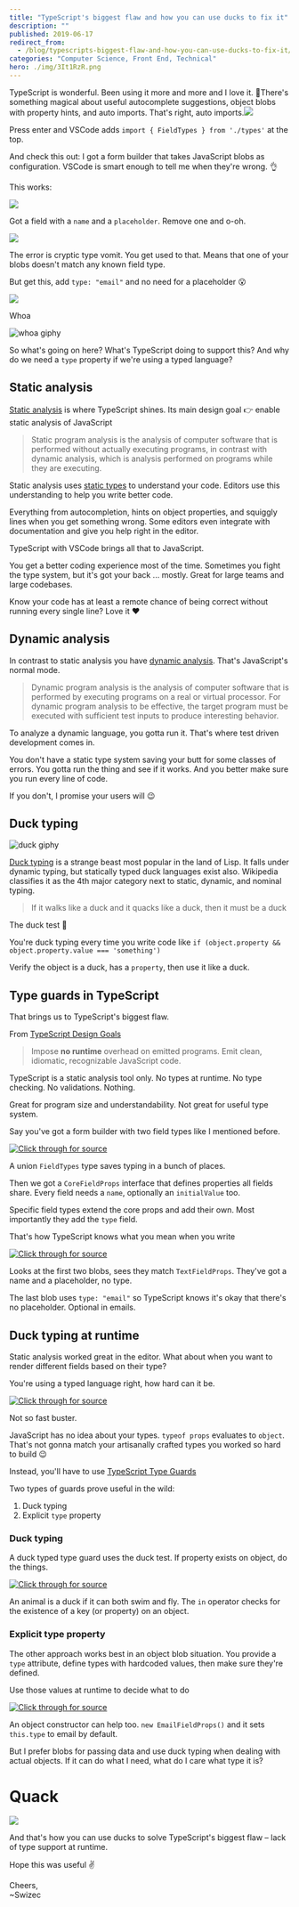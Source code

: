 ```yaml
---
title: "TypeScript's biggest flaw and how you can use ducks to fix it"
description: ""
published: 2019-06-17
redirect_from:
  - /blog/typescripts-biggest-flaw-and-how-you-can-use-ducks-to-fix-it/swizec/9122
categories: "Computer Science, Front End, Technical"
hero: ./img/3It1RzR.png
---
```


TypeScript is wonderful. Been using it more and more and I love it. 🥰There's something magical about useful autocomplete suggestions, object blobs with property hints, and auto imports. That's right, auto imports.![](./img/3It1RzR.png)

Press enter and VSCode adds `import { FieldTypes } from './types'` at the top.

And check this out: I got a form builder that takes JavaScript blobs as configuration. VSCode is smart enough to tell me when they're wrong. 👌

This works:

![](./img/8jAnn0L.png)

Got a field with a `name` and a `placeholder`. Remove one and o-oh.

![](./img/ulnjYvE.png)

The error is cryptic type vomit. You get used to that. Means that one of your blobs doesn't match any known field type.

But get this, add `type: "email"` and no need for a placeholder 😮

![](./img/43vXqhT.png)

Whoa

![whoa giphy](./img/media-DyvyiFFXF1Yli-giphy.gif)

So what's going on here? What's TypeScript doing to support this? And why do we need a `type` property if we're using a typed language?

## Static analysis

[Static analysis](https://en.wikipedia.org/wiki/Static_program_analysis) is where TypeScript shines. Its main design goal 👉 enable static analysis of JavaScript

> Static program analysis is the analysis of computer software that is performed without actually executing programs, in contrast with dynamic analysis, which is analysis performed on programs while they are executing.

Static analysis uses [static types](https://en.wikipedia.org/wiki/Type_system#Static_typing) to understand your code. Editors use this understanding to help you write better code.

Everything from autocompletion, hints on object properties, and squiggly lines when you get something wrong. Some editors even integrate with documentation and give you help right in the editor.

TypeScript with VSCode brings all that to JavaScript.

You get a better coding experience most of the time. Sometimes you fight the type system, but it's got your back ... mostly. Great for large teams and large codebases.

Know your code has at least a remote chance of being correct without running every single line? Love it ❤️

## Dynamic analysis

In contrast to static analysis you have [dynamic analysis](https://en.wikipedia.org/wiki/Dynamic_program_analysis). That's JavaScript's normal mode.

> Dynamic program analysis is the analysis of computer software that is performed by executing programs on a real or virtual processor. For dynamic program analysis to be effective, the target program must be executed with sufficient test inputs to produce interesting behavior.

To analyze a dynamic language, you gotta run it. That's where test driven development comes in.

You don't have a static type system saving your butt for some classes of errors. You gotta run the thing and see if it works. And you better make sure you run every line of code.

If you don't, I promise your users will 😉

## Duck typing

![duck giphy](./img/media-krewXUB6LBja-giphy.gif)

[Duck typing](https://en.wikipedia.org/wiki/Duck_typing) is a strange beast most popular in the land of Lisp. It falls under dynamic typing, but statically typed duck languages exist also. Wikipedia classifies it as the 4th major category next to static, dynamic, and nominal typing.

> If it walks like a duck and it quacks like a duck, then it must be a duck

The duck test 🦆

You're duck typing every time you write code like `if (object.property && object.property.value === 'something')`

Verify the object is a duck, has a `property`, then use it like a duck.

## Type guards in TypeScript

That brings us to TypeScript's biggest flaw.

From [TypeScript Design Goals](https://github.com/Microsoft/TypeScript/wiki/TypeScript-Design-Goals)

> Impose **no runtime** overhead on emitted programs. Emit clean, idiomatic, recognizable JavaScript code.

TypeScript is a static analysis tool only. No types at runtime. No type checking. No validations. Nothing.

Great for program size and understandability. Not great for useful type system.

Say you've got a form builder with two field types like I mentioned before.

[![Click through for source](./img/techletter.app-screenshot-1560790608889.png)](<https://carbon.now.sh/?bg=rgba(255,255,255,1)&t=seti&l=typescript&ds=true&wc=true&wa=true&pv=48px&ph=32px&ln=false&code=%2F%2F%20A%20union%20type%20for%20field%20types%0Aexport%20type%20FieldTypes%20%3D%20TextFieldProps%20%7C%20EmailFieldProps%3B%0A%0A%2F%2F%20All%20fields%20share%20some%20properties%0Aexport%20interface%20CoreFieldProps%20%7B%0A%20%20%20%20name%3A%20string%3B%0A%20%20%20%20initialValue%3F%3A%20string%3B%0A%7D%0A%0A%2F%2F%20Text%20fields%20require%20a%20placeholder%0A%2F%2F%20type%20is%20%60text%60%20by%20default%0Aexport%20interface%20TextFieldProps%20extends%20CoreFieldProps%20%7B%0A%20%20%20%20type%3F%3A%20%22text%22%3B%0A%20%20%20%20placeholder%3A%20string%3B%0A%7D%0A%0A%2F%2F%20Email%20fields%20don't%20require%20a%20placeholder%0Aexport%20interface%20EmailFieldProps%20extends%20CoreFieldProps%20%7B%0A%20%20%20%20type%3A%20%22email%22%3B%0A%20%20%20%20placeholder%3F%3A%20string%3B%0A%7D>)

A union `FieldTypes` type saves typing in a bunch of places.

Then we got a `CoreFieldProps` interface that defines properties all fields share. Every field needs a `name`, optionally an `initialValue` too.

Specific field types extend the core props and add their own. Most importantly they add the `type` field.

That's how TypeScript knows what you mean when you write

[![Click through for source](./img/techletter.app-screenshot-1560790608727.png)](<https://carbon.now.sh/?bg=rgba(255,255,255,1)&t=seti&l=typescript&ds=true&wc=true&wa=true&pv=48px&ph=32px&ln=false&code=%3CForm%0A%20%20%20%20onSubmit%3D%7Bvalues%20%3D%3E%20alert(JSON.stringify(values%2C%20null%2C%202))%7D%0A%20%20%20%20fields%3D%7B%5B%0A%20%20%20%20%20%20%20%20%7B%20name%3A%20%22firstName%22%2C%20placeholder%3A%20%22First%20Name%22%20%7D%2C%0A%20%20%20%20%20%20%20%20%7B%20name%3A%20%22lastName%22%2C%20placeholder%3A%20%22Last%20Name%22%20%7D%2C%0A%20%20%20%20%20%20%20%20%7B%20name%3A%20%22email%22%2C%20type%3A%20%22email%22%20%7D%0A%20%20%20%20%5D%7D%20%2F%3E>)

Looks at the first two blobs, sees they match `TextFieldProps`. They've got a name and a placeholder, no type.

The last blob uses `type: "email"` so TypeScript knows it's okay that there's no placeholder. Optional in emails.

## Duck typing at runtime

Static analysis worked great in the editor. What about when you want to render different fields based on their type?

You're using a typed language right, how hard can it be.

[![Click through for source](./img/techletter.app-screenshot-1560797141465.png)](<https://carbon.now.sh/?bg=rgba(255,255,255,1)&t=seti&l=typescript&ds=true&wc=true&wa=true&pv=48px&ph=32px&ln=false&code=const%20RenderField%20%3D%20(props%3A%20FieldTypes)%20%3D%3E%20%7B%0A%09if%20(typeof%20props%20%3D%3D%20TextFieldProps)%20%7B%0A%09%09%2F%2F%20render%20a%20text%20field%0A%09%7Delse%20if%20(typeof%20props%20%3D%3D%20EmailFieldProps)%20%7B%0A%09%09%2F%2F%20render%20an%20email%20field%0A%09%7D%0A%7D>)

Not so fast buster.

JavaScript has no idea about your types. `typeof props` evaluates to `object`. That's not gonna match your artisanally crafted types you worked so hard to build 😉

Instead, you'll have to use [TypeScript Type Guards](https://www.typescriptlang.org/docs/handbook/advanced-types.html#type-guards-and-differentiating-types)

Two types of guards prove useful in the wild:

1.  Duck typing
2.  Explicit `type` property

### Duck typing

A duck typed type guard uses the duck test. If property exists on object, do the things.

[![Click through for source](./img/techletter.app-screenshot-1560797140706.png)](<https://carbon.now.sh/?bg=rgba(255,255,255,1)&t=seti&l=typescript&ds=true&wc=true&wa=true&pv=48px&ph=32px&ln=false&code=function%20isDuck(animal%3A%20Duck%20%7C%20Elephant%20%7C%20Donkey)%20%7B%0A%09return%20%22swim%22%20in%20animal%20%26%26%20%22fly%22%20in%20animal%3B%0A%7D>)

An animal is a duck if it can both swim and fly. The `in` operator checks for the existence of a key (or property) on an object.

### Explicit type property

The other approach works best in an object blob situation. You provide a `type` attribute, define types with hardcoded values, then make sure they're defined.

Use those values at runtime to decide what to do

[![Click through for source](./img/techletter.app-screenshot-1560797142337.png)](<https://carbon.now.sh/?bg=rgba(255,255,255,1)&t=seti&l=typescript&ds=true&wc=true&wa=true&pv=48px&ph=32px&ln=false&code=const%20RenderField%20%3D%20(props%3A%20FieldTypes)%20%3D%3E%20%7B%0A%20%20%20%20switch%20(props.type)%20%7B%0A%20%20%20%20%20%20%20%20case%20%22email%22%3A%0A%20%20%20%20%20%20%20%20%20%20%20%20%2F%2F%20render%20email%20field%0A%20%20%20%20%20%20%20%20case%20%22text%22%3A%0A%20%20%20%20%20%20%20%20%20%20%20%20%2F%2F%20render%20text%20field%0A%20%20%20%20%7D%0A%7D%3B>)

An object constructor can help too. `new EmailFieldProps()` and it sets `this.type` to email by default.

But I prefer blobs for passing data and use duck typing when dealing with actual objects. If it can do what I need, what do I care what type it is?

# Quack

![](./img/kr3gtct.png)

And that's how you can use ducks to solve TypeScript's biggest flaw – lack of type support at runtime.

Hope this was useful ✌️

Cheers,  
~Swizec

